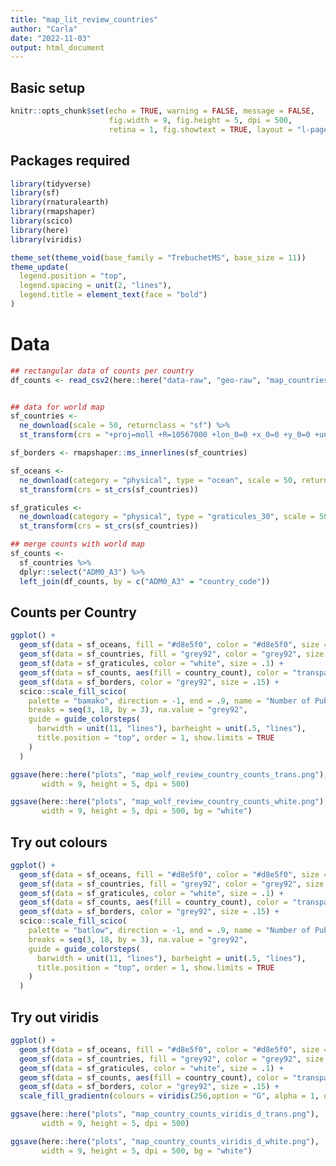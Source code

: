 ```yaml
---
title: "map_lit_review_countries"
author: "Carla"
date: "2022-11-03"
output: html_document
---
```


## Basic setup

```r
knitr::opts_chunk$set(echo = TRUE, warning = FALSE, message = FALSE,
                      fig.width = 9, fig.height = 5, dpi = 500,
                      retina = 1, fig.showtext = TRUE, layout = "l-page")
```

## Packages required 

```r
library(tidyverse)
library(sf)
library(rnaturalearth)
library(rmapshaper)
library(scico)
library(here)
library(viridis)

theme_set(theme_void(base_family = "TrebuchetMS", base_size = 11))
theme_update(
  legend.position = "top",
  legend.spacing = unit(2, "lines"),
  legend.title = element_text(face = "bold")
)
```

# Data

```r
## rectangular data of counts per country
df_counts <- read_csv2(here::here("data-raw", "geo-raw", "map_countries_03112022.csv"))


## data for world map
sf_countries <- 
  ne_download(scale = 50, returnclass = "sf") %>% 
  st_transform(crs = "+proj=moll +R=10567000 +lon_0=0 +x_0=0 +y_0=0 +units=m +towgs84=0,0,0,0,0,0,0 +no_defs")

sf_borders <- rmapshaper::ms_innerlines(sf_countries)

sf_oceans <- 
  ne_download(category = "physical", type = "ocean", scale = 50, returnclass = "sf") %>% 
  st_transform(crs = st_crs(sf_countries))

sf_graticules <- 
  ne_download(category = "physical", type = "graticules_30", scale = 50, returnclass = "sf") %>% 
  st_transform(crs = st_crs(sf_countries))

## merge counts with world map
sf_counts <- 
  sf_countries %>% 
  dplyr::select("ADM0_A3") %>% 
  left_join(df_counts, by = c("ADM0_A3" = "country_code"))
```

## Counts per Country

```r
ggplot() + 
  geom_sf(data = sf_oceans, fill = "#d8e5f0", color = "#d8e5f0", size = .15) +
  geom_sf(data = sf_countries, fill = "grey92", color = "grey92", size = .15) +
  geom_sf(data = sf_graticules, color = "white", size = .1) +
  geom_sf(data = sf_counts, aes(fill = country_count), color = "transparent", size = .01) +
  geom_sf(data = sf_borders, color = "grey92", size = .15) +
  scico::scale_fill_scico(
    palette = "bamako", direction = -1, end = .9, name = "Number of Publications", 
    breaks = seq(3, 18, by = 3), na.value = "grey92",
    guide = guide_colorsteps(
      barwidth = unit(11, "lines"), barheight = unit(.5, "lines"),
      title.position = "top", order = 1, show.limits = TRUE
    )
  ) 

ggsave(here::here("plots", "map_wolf_review_country_counts_trans.png"), 
       width = 9, height = 5, dpi = 500)

ggsave(here::here("plots", "map_wolf_review_country_counts_white.png"), 
       width = 9, height = 5, dpi = 500, bg = "white")
```  
## Try out colours 

```r
ggplot() + 
  geom_sf(data = sf_oceans, fill = "#d8e5f0", color = "#d8e5f0", size = .15) +
  geom_sf(data = sf_countries, fill = "grey92", color = "grey92", size = .15) +
  geom_sf(data = sf_graticules, color = "white", size = .1) +
  geom_sf(data = sf_counts, aes(fill = country_count), color = "transparent", size = .01) +
  geom_sf(data = sf_borders, color = "grey92", size = .15) +
  scico::scale_fill_scico(
    palette = "batlow", direction = -1, end = .9, name = "Number of Publications", 
    breaks = seq(3, 18, by = 3), na.value = "grey92",
    guide = guide_colorsteps(
      barwidth = unit(11, "lines"), barheight = unit(.5, "lines"),
      title.position = "top", order = 1, show.limits = TRUE
    )
  ) 

``` 

## Try out viridis 

```r
ggplot() + 
  geom_sf(data = sf_oceans, fill = "#d8e5f0", color = "#d8e5f0", size = .15) +
  geom_sf(data = sf_countries, fill = "grey92", color = "grey92", size = .15) +
  geom_sf(data = sf_graticules, color = "white", size = .1) +
  geom_sf(data = sf_counts, aes(fill = country_count), color = "transparent", size = .01) +
  geom_sf(data = sf_borders, color = "grey92", size = .15) +
  scale_fill_gradientn(colours = viridis(256,option = "G", alpha = 1, direction = -1, begin = 0, end = .9), breaks=seq(3,30, by=3), name="Number of Publications", space = "Lab", na.value = "grey92", guide= guide_colorsteps(barwidth=unit(11,"lines"), barheight = unit(.5,"lines"), title.position ="top", order=1, show.limits = TRUE))

ggsave(here::here("plots", "map_country_counts_viridis_d_trans.png"), 
       width = 9, height = 5, dpi = 500)

ggsave(here::here("plots", "map_country_counts_viridis_d_white.png"), 
       width = 9, height = 5, dpi = 500, bg = "white")

``` 

